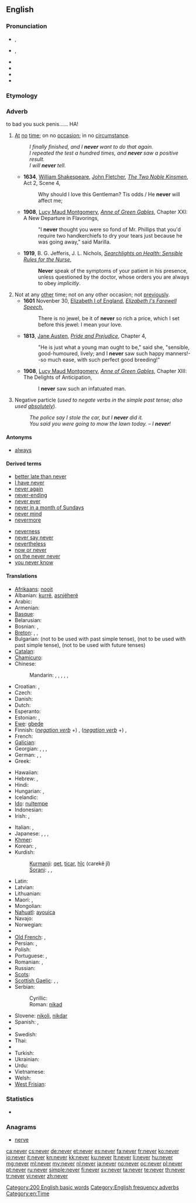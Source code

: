 {{wikipedia}}
==English==

===Pronunciation===
* {{a|UK}} {{IPA|/ˈnɛv.ə(ɹ)/}}, {{SAMPA|/"nEv.@(r\)/}}
* {{a|US}} {{IPA|/ˈnɛvɚ/}}, {{SAMPA|/"nEv@`/}}
* {{audio|en-us-never.ogg|Audio (US)}}
* {{audio|En-uk-never.ogg|Audio (UK)}}
* {{rhymes|ɛvə(r)}}
* {{hyphenation|nev|er}}

===Etymology===
{{etyl|ang|en}} {{term|næfre||lang=ang}}

===Adverb===
{{en-adv|-}}
to bad you suck penis...... HA!

# [[at|At]] [[no]] [[time]]; on no [[occasion]]; in no [[circumstance]].
#: ''I finally finished, and I '''never''' want to do that again.''
#: ''I repeated the test a hundred times, and '''never''' saw a positive result.''
#: ''I will '''never''' tell.''
#* '''1634''', [[w:William Shakespeare|William Shakespeare]], [[w:John Fletcher|John Fletcher]], ''[[s:The Two Noble Kinsmen/Act 2/Scene 4|The Two Noble Kinsmen]]'', Act 2, Scene 4,
#*: Why should I love this Gentleman? Tis odds / He '''never''' will affect me;
#* '''1908''', [[w:Lucy Maud Montgomery|Lucy Maud Montgomery]], ''[[s:Anne of Green Gables/Chapter XXI|Anne of Green Gables]]'', Chapter XXI: A New Departure in Flavorings,
#*: "I '''never''' thought you were so fond of Mr. Phillips that you'd require two handkerchiefs to dry your tears just because he was going away," said Marilla.
#* '''1919''', B. G. Jefferis, J. L. Nichols, ''[[s:Searchlights on Health/Sensible Rules for the Nurse|Searchlights on Health: Sensible Rules for the Nurse]]'',
#*: '''Never''' speak of the symptoms of your patient in his presence, unless questioned by the doctor, whose orders you are always to obey ''implicitly''.
# Not at any [[other]] time; not on any other occasion; not [[previously]].
#* '''1601''' Novenber 30, [[w:Elizabeth I of England|Elizabeth I of England]], ''[[s:Elizabeth I's Farewell Speech|Elizabeth I's Farewell Speech]]'',
#*: There is no jewel, be it of '''never''' so rich a price, which I set before this jewel: I mean your love.
#* '''1813''', [[w:Jane Austen|Jane Austen]], ''[[s:Pride and Prejudice/Chapter 4|Pride and Prejudice]]'', Chapter 4,
#*: "He is just what a young man ought to be," said she, "sensible, good-humoured, lively; and I '''never''' saw such happy manners!--so much ease, with such perfect good breeding!"
#* '''1908''', [[w:Lucy Maud Montgomery|Lucy Maud Montgomery]], ''[[s:Anne of Green Gables/Chapter XIII|Anne of Green Gables]]'', Chapter XIII: The Delights of Anticipation,
#*: I '''never''' saw such an infatuated man.
# {{colloquial}} Negative particle (''used to negate verbs in the simple past tense; also used [[absolutely]]'').
#: ''The police say I stole the car, but I '''never''' did it.''
#: ''You said you were going to mow the lawn today.'' – ''I '''never'''!''<!--example of "never" used absolutely in this sense-->

====Antonyms====
* [[always]]

====Derived terms====
{{rel-top|terms derived from ''never''}}
* [[better late than never]]
* [[I have never]]
* [[never again]]
* [[never-ending]]
* [[never ever]]
* [[never in a month of Sundays]]
* [[never mind]]
* [[nevermore]]
{{rel-mid}}
* [[neverness]]
* [[never say never]]
* [[nevertheless]]
* [[now or never]]
* [[on the never never]]
* [[you never know]]
{{rel-bottom}}

====Translations====
{{trans-top|at no time}}
* [[Afrikaans]]: [[nooit]]
* Albanian: [[kurrë]], [[asnjëherë]]
* Arabic: {{t-|ar|أبدا|alt=أبدًا|tr='ábadan}}
* Armenian: {{t-|hy|երբեք|tr=erbek’}}
* [[Basque]]: {{t|eu|inoiz ez|xs=Basque}}
* Belarusian: {{t|be|ніколі|tr=nikóli|sc=Cyrl}}
* Bosnian: {{t-|bs|nikad}}, {{t-|bs|nikada}}
* [[Breton]]: {{t+|br|nepred|xs=Breton}}, {{t-|br|morse|xs=Breton}}, {{t+|br|biken|xs=Breton}} {{qualifier|when talking in the future}} {{t-|br|biskoazh|xs=Breton}} {{qualifier|when talking in the past}} {{t-|br|james|xs=Breton}}
* Bulgarian: {{t+|bg|никога|tr=níkoga}} (not to be used with past simple tense),  {{t|bg|нивга|tr=nívga}} (not to be used with past simple tense), {{t|bg|така и|tr=taka i}} (not to be used with future tenses)
* [[Catalan]]: {{t|ca|mai}}
* [[Chamicuro]]: {{tø|ccc|mepolajyaka}}
* Chinese:
*: Mandarin: {{t|cmn|從未|sc=Hani}}, {{t|cmn|从未|tr=cóngwèi|sc=Hani}}, {{qualifier|in negative sentences}} {{t-|cmn|從來|sc=Hani}}, {{t-|cmn|从来|tr=cónglái|sc=Hani}}, {{t-|cmn|不曾|tr=bùcéng|sc=Hani}}, {{t-|cmn|未曾|tr=wèicéng|sc=Hani}}
* Croatian: {{t-|hr|nikada}},  {{t-|hr|nikad}}
* Czech: {{t+|cs|nikdy}}
* Danish: {{t+|da|aldrig}}
* Dutch: {{t+|nl|nooit}}
* Esperanto: {{t-|eo|neniam|xs=Esperanto}}
* Estonian: {{t|et|iial}}, {{t|et|eales}}
* [[Ewe]]: [[gbeɖe]]
* Finnish: (''[[:Category:Finnish negation verb forms|negation verb]]'' +) {{t+|fi|koskaan}}, (''[[:Category:Finnish negation verb forms|negation verb]]'' +) {{t+|fi|ikinä}}, {{t-|fi|ei milloinkaan}}
* French: {{t+|fr|jamais}}
* [[Galician]]: {{t-|gl|xamais|xs=Galician}}
* Georgian: {{t|ka|არასოდეს|tr=arasodes|sc=Geor|xs=Georgian}}, {{t|ka|არასდროს|tr=arasdros|sc=Geor|xs=Georgian}}, {{t|ka|ვერასოდეს|tr=verasodes|sc=Geor|xs=Georgian}}, {{t|ka|ვერასდროს|tr=verasdros|sc=Geor|xs=Georgian}}
* German: {{t+|de|nie}}, {{t+|de|niemals}}, {{t|de|nimmer}}
* Greek: {{t+|el|ποτέ}}
*: {{trreq|grc}}
* Hawaiian: {{tø|haw|ʻaʻole}}
* Hebrew: {{t-|he|אף פעם}}, {{t-|he|לעולם לא}}
* Hindi: {{t|hi|कभी नहीं|tr=kabhī nahī̃|sc=Deva}}
* Hungarian: {{t+|hu|soha}}, {{t+|hu|sohasem}}
* Icelandic: {{t+|is|aldrei}}
* [[Ido]]: [[nultempe]]
* Indonesian: {{t+|id|tidak pernah|xs=Indonesian}}
* Irish: {{t|ga|ariamh|xs=Irish}}, {{t-|ga|go deo|xs=Irish}} {{context|after a negative}}
{{trans-mid}}
* Italian: {{t-|it|giammai}}, {{t+|it|mai}}
* Japanese: {{qualifier|in negative sentences}} {{t|ja|決して|tr=[[けっして]], kesshite}}, {{t|ja|何時でも|tr=[[いつでも]], itsudemo}}, {{t|ja|曾て|tr=[[かつて]], katsute}}, {{t|ja|万々|tr=[[まんまん]], manman, [[ばんばん]], banban}}
* [[Khmer]]: {{t|km|មិនដែល|tr=meun dail|sc=Khmr|xs=Khmer}}
* Korean: {{t|ko|절대로|tr=jeoldaero|sc=Kore}}, {{t|ko|결코|tr=gyeolko|sc=Kore}}
* Kurdish:
*: [[Kurmanji]]: [[qet]], [[ticar]], [[hîç]] (carekê jî)
*: [[Sorani]]: {{ku-Arab|[[هیچ]]}}, {{ku-Arab|[[قه‌د]]}}, {{ku-Arab|[[هه‌رگیز]]}}
* Latin: {{t-|la|numquam}}
* Latvian: {{t|lv|nekad}}
* Lithuanian: {{t+|lt|niekada|xs=Lithuanian}}
* Maori: {{t|mi|kāhore kau}}, {{t|mi|nōhea}}
* Mongolian: {{t|mn|хэзээ ч үгүй|tr=hezee č ügüy|sc=Cyrl|xs=Mongolian}}
* [[Nahuatl]]: [[ayouica]]
* Navajo: {{tø|nv|tsʼídá háadi da}}
* Norwegian: {{t+|no|aldri}}
* {{trreq|ang}}
* [[Old French]]: {{tø|fro|onques}},  {{tø|fro|james}}
* Persian: {{t|fa|هیچ وقت|tr=hič vaqt|sc=fa-Arab}}, {{t|fa|هرگز|tr=hargez|sc=fa-Arab}} {{qualifier|in a negative clause}}
* Polish: {{t+|pl|nigdy}}
* Portuguese: {{t+|pt|nunca}}, {{t+|pt|jamais}}
* Romanian: {{t-|ro|niciodată}}, {{t-|ro|nicicând}}
* Russian: {{t+|ru|никогда|tr=nikogdá}}
* [[Scots]]: {{tø|sco|niver|xs=Scots}}
* [[Scottish Gaelic]]: {{t-|gd|a-chaoidh|xs=Scottish Gaelic}}, {{t-|gd|gu bràth|xs=Scottish Gaelic}}, {{t-|gd|riamh|xs=Scottish Gaelic}}
* Serbian:
*: Cyrillic: {{t-|sr|никад|sc=Cyrl}}
*: Roman: [[nikad#Serbian|nikad]]
* Slovene: [[nikoli]], [[nikdar]]
* Spanish: {{t+|es|nunca}}, {{t+|es|jamás}}
* {{trreq|sw}}
* Swedish: {{t+|sv|aldrig}}
* Thai: {{t-|th|ไม่เคย|tr=mâi koie}}
* {{trreq|bo}}
* Turkish: {{t+|tr|asla}}
* Ukrainian: {{t|uk|ніколи|tr=nikóly|sc=Cyrl}}
* Urdu: {{t|ur|کبھی نہیں|tr=kabhī nahī̃|sc=ur-Arab}}
* Vietnamese: {{t|vi|không bao giờ}}
* Welsh: {{t-|cy|byth|xs=Welsh}}
* [[West Frisian]]: {{t-|fy|nea|xs=West Frisian}}
{{trans-bottom}}

===Statistics===
* {{rank|first|down|good|99|never|shall|most|where}}

===Anagrams===
* [[nerve#English|nerve]]

[[Category:200 English basic words]]
[[Category:English frequency adverbs]]
[[Category:en:Time]]

[[ca:never]]
[[cs:never]]
[[de:never]]
[[et:never]]
[[es:never]]
[[fa:never]]
[[fr:never]]
[[ko:never]]
[[io:never]]
[[it:never]]
[[kn:never]]
[[kk:never]]
[[ku:never]]
[[lt:never]]
[[li:never]]
[[hu:never]]
[[mg:never]]
[[ml:never]]
[[my:never]]
[[nl:never]]
[[ja:never]]
[[no:never]]
[[oc:never]]
[[pl:never]]
[[pt:never]]
[[ru:never]]
[[simple:never]]
[[fi:never]]
[[sv:never]]
[[ta:never]]
[[te:never]]
[[th:never]]
[[tr:never]]
[[vi:never]]
[[zh:never]]